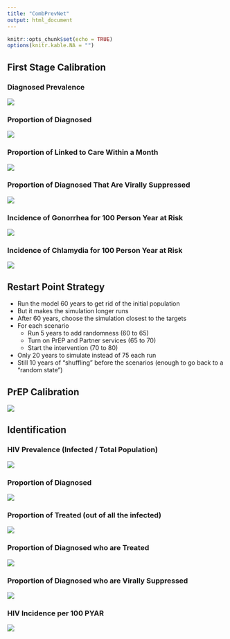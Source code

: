 ```yaml
---
title: "CombPrevNet"
output: html_document
---
```


```r
knitr::opts_chunk$set(echo = TRUE)
options(knitr.kable.NA = "")
```

## First Stage Calibration

### Diagnosed Prevalence

![](../out/plots/additional_calib_i.prev.dx.jpeg)

### Proportion of Diagnosed

![](../out/plots/additional_calib_cc.dx.jpeg)

### Proportion of Linked to Care Within a Month

![](../out/plots/additional_calib_cc.linked1m.jpeg)

### Proportion of Diagnosed That Are Virally Suppressed

![](../out/plots/additional_calib_cc.vsupp.jpeg)

### Incidence of Gonorrhea for 100 Person Year at Risk

![](../out/plots/additional_calib_ir100.gc.jpeg)

### Incidence of Chlamydia for 100 Person Year at Risk

![](../out/plots/additional_calib_ir100.ct.jpeg)

## Restart Point Strategy

- Run the model 60 years to get rid of the initial population
- But it makes the simulation longer runs
- After 60 years, choose the simulation closest to the targets
- For each scenario
  - Run 5 years to add randomness (60 to 65)
  - Turn on PrEP and Partner services (65 to 70)
  - Start the intervention (70 to 80)
- Only 20 years to simulate instead of 75 each run
- Still 10 years of "shuffling" before the scenarios (enough to go back to a "random state")

## PrEP Calibration

![](../out/plots/cdc_presentation_prep.jpeg)

## Identification

### HIV Prevalence (Infected / Total Population)

![](../out/plots/cdc_presentation_prev.jpeg)

### Proportion of Diagnosed

![](../out/plots/cdc_presentation_idx.jpeg)

### Proportion of Treated (out of all the infected)

![](../out/plots/cdc_presentation_itx.jpeg)


### Proportion of Diagnosed who are Treated

![](../out/plots/cdc_presentation_itxdx.jpeg)

### Proportion of Diagnosed who are Virally Suppressed

![](../out/plots/cdc_presentation_isupdx.jpeg)

###  HIV Incidence per 100 PYAR

![](../out/plots/cdc_presentation_incid.jpeg)
